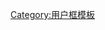 {{User language-2|prof|此用戶'''两天'''至少'''说一次'''[[脏话]]。|脏话|14|9}}<noinclude>
[[Category:用户框模板]]
</noinclude>
